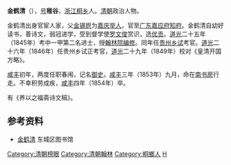'''金鹤清'''（{{bd|1816年||1854年|catIdx=J金}}），[[号|号]]'''稚谷'''，[[浙江|浙江]][[桐乡|桐乡]]人。[[清朝|清朝]]政治人物。

金鹤清出身官宦人家，父[[金锡鬯|金锡鬯]]为[[嘉庆|嘉庆]][[举人|举人]]，官至[[广东|广东]][[嘉应府|嘉应府]][[知府|知府]]。金鹤清自幼好读书，善诗文，弱冠进学，受到督学使[[罗文俊|罗文俊]]赏识，选[[优贡|优贡]]。[[道光|道光]]二十五年（1845年）考中一甲第二名进士，授[[翰林院编修|翰林院编修]]。同年任[[贵州|贵州]][[乡试|乡试]]考官。[[道光|道光]]二十六年（1846年）任贵州乡试正考官，[[道光|道光]]二十九年（1849年）校对《皇清开国方略》。

[[咸丰_(年号)|咸丰]]初年，两度任职春闱，记名[[御史|御史]]。[[咸丰|咸丰]]三年（1853年）九月，命在[[南书房|南书房]]行走。不幸积劳成疾，[[咸丰|咸丰]]四年（1854年）卒。

有《养以之福斋诗文稿》。

==参考资料==
*[http://www.bjdclib.com/subdb/exam/examperson/200908/t20090825_25638.html 金鹤清] {{Wayback|url=http://www.bjdclib.com/subdb/exam/examperson/200908/t20090825_25638.html |date=20190701103509 }} 东城区图书馆

{{道光二十五年乙巳恩科殿試金榜}}
{{DEFAULTSORT:Jin金}}
[[Category:清朝榜眼|Category:清朝榜眼]]
[[Category:清朝翰林|Category:清朝翰林]]
[[Category:桐鄉人|Category:桐鄉人]]
[[Category:金姓|H]]